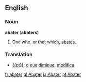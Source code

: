 ==English==
===Noun===
'''abater''' ('''abaters''')
#One who, or that which, [[abate]]s.

===Translation===
* [[{{pt}}]]: [[o]] [[que]] [[diminue]], [[modifica]]
[[fr:abater]]
[[gl:Abater]]
[[ia:Abater]]
[[pt:Abater]]